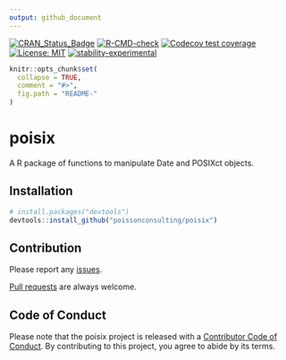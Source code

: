 ```yaml
---
output: github_document
---
```


<!-- README.md is generated from README.Rmd. Please edit that file -->
  <!-- badges: start -->
[![CRAN_Status_Badge](http://www.r-pkg.org/badges/version/poisix)](https://cran.r-project.org/package=poisix)
[![R-CMD-check](https://github.com/poissonconsulting/poisix/workflows/R-CMD-check/badge.svg)](https://github.com/poissonconsulting/poisix/actions)
[![Codecov test coverage](https://codecov.io/gh/poissonconsulting/poisix/branch/master/graph/badge.svg)](https://codecov.io/gh/poissonconsulting/poisix?branch=master)
[![License: MIT](https://img.shields.io/badge/License-MIT-blue.svg)](https://opensource.org/license/mit/)
[![stability-experimental](https://img.shields.io/badge/stability-experimental-orange.svg)](https://github.com/joethorley/stability-badges#experimental)
  <!-- badges: end -->
```r
knitr::opts_chunk$set(
  collapse = TRUE,
  comment = "#>",
  fig.path = "README-"
)
```

# poisix

A R package of functions to manipulate Date and POSIXct objects.

## Installation

```r
# install.packages("devtools")
devtools::install_github("poissonconsulting/poisix")
```

## Contribution

Please report any [issues](https://github.com/poissonconsulting/poisix/issues).

[Pull requests](https://github.com/poissonconsulting/poisix/pulls) are always welcome.

## Code of Conduct

Please note that the poisix project is released with a [Contributor Code of Conduct](https://contributor-covenant.org/version/2/0/CODE_OF_CONDUCT.html). By contributing to this project, you agree to abide by its terms.

